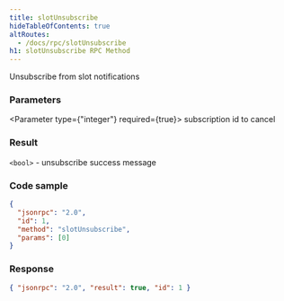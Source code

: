 ```yaml
---
title: slotUnsubscribe
hideTableOfContents: true
altRoutes:
  - /docs/rpc/slotUnsubscribe
h1: slotUnsubscribe RPC Method
---
```


Unsubscribe from slot notifications

<DocSideBySide>

<DocLeftSide>

### Parameters

<Parameter type={"integer"} required={true}>
  subscription id to cancel
</Parameter>

### Result

`<bool>` - unsubscribe success message

</DocLeftSide>

<DocRightSide>

### Code sample

```json
{
  "jsonrpc": "2.0",
  "id": 1,
  "method": "slotUnsubscribe",
  "params": [0]
}
```

### Response

```json
{ "jsonrpc": "2.0", "result": true, "id": 1 }
```

</DocRightSide>
</DocSideBySide>
